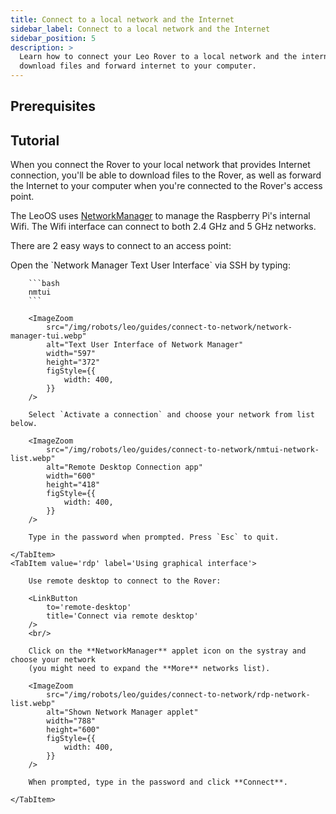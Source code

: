 ```yaml
---
title: Connect to a local network and the Internet
sidebar_label: Connect to a local network and the Internet
sidebar_position: 5
description: >
  Learn how to connect your Leo Rover to a local network and the internet to
  download files and forward internet to your computer.
---
```



## Prerequisites

<LinkButton docId="leo-rover/guides/ssh" />

## Tutorial

When you connect the Rover to your local network that provides Internet
connection, you'll be able to download files to the Rover, as well as forward
the Internet to your computer when you're connected to the Rover's access point.

The LeoOS uses [NetworkManager](https://en.wikipedia.org/wiki/NetworkManager) to
manage the Raspberry Pi's internal Wifi. The Wifi interface can connect to both
2.4 GHz and 5 GHz networks.

There are 2 easy ways to connect to an access point:

<Tabs groupId='interface'>
    <TabItem value='text' label='Using text interface'>
        Open the `Network Manager Text User Interface` via SSH by typing:

        ```bash
        nmtui
        ```

        <ImageZoom
            src="/img/robots/leo/guides/connect-to-network/network-manager-tui.webp"
            alt="Text User Interface of Network Manager"
            width="597"
            height="372"
            figStyle={{
                width: 400,
            }}
        />

        Select `Activate a connection` and choose your network from list below.

        <ImageZoom
            src="/img/robots/leo/guides/connect-to-network/nmtui-network-list.webp"
            alt="Remote Desktop Connection app"
            width="600"
            height="418"
            figStyle={{
                width: 400,
            }}
        />

        Type in the password when prompted. Press `Esc` to quit.

    </TabItem>
    <TabItem value='rdp' label='Using graphical interface'>

        Use remote desktop to connect to the Rover:

        <LinkButton
            to='remote-desktop'
            title='Connect via remote desktop'
        />
        <br/>

        Click on the **NetworkManager** applet icon on the systray and choose your network
        (you might need to expand the **More** networks list).

        <ImageZoom
            src="/img/robots/leo/guides/connect-to-network/rdp-network-list.webp"
            alt="Shown Network Manager applet"
            width="788"
            height="600"
            figStyle={{
                width: 400,
            }}
        />

        When prompted, type in the password and click **Connect**.

    </TabItem>

</Tabs>
